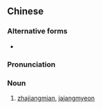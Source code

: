 ==Chinese==
{{zh-forms|s=醡酱面}}
{{wikipedia|lang=zh}}

===Alternative forms===
* {{zh-l|炸醬麵}}

===Pronunciation===
{{zh-pron
|m=zhàjiàngmiàn
|cat=n
}}

===Noun===
{{zh-noun}}

# [[w:zhajiangmian|zhajiangmian]], [[w:jajangmyeon|jajangmyeon]] {{gloss|thick wheat noodles topped with ground pork stir-fried with salty fermented soybean paste}}

{{zh-cat|Pasta}}